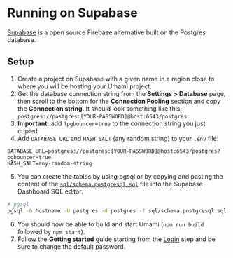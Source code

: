 # Running on Supabase

[Supabase](https://supabase.com/) is a open source Firebase alternative built on the Postgres database.

## Setup

1. Create a project on Supabase with a given name in a region close to where you will be hosting your Umami project.
2. Get the database connection string from the **Settings > Database** page, then scroll to the bottom for the **Connection Pooling** section and copy the **Connection string**. It should look something like this: `postgres://postgres:[YOUR-PASSWORD]@host:6543/postgres`
3. **Important:** add `?pgbouncer=true` to the connection string you just copied.
4. Add `DATABASE_URL` and `HASH_SALT` (any random string) to your `.env` file:

```
DATABASE_URL=postgres://postgres:[YOUR-PASSWORD]@host:6543/postgres?pgbouncer=true
HASH_SALT=any-random-string
```

5. You can create the tables by using pgsql or by copying and pasting the content of the [`sql/schema.postgresql.sql`](https://github.com/umami-software/umami/blob/master/sql/schema.postgresql.sql) file into the Supabase Dashboard SQL editor.

```sh
# pgsql
pgsql -h hostname -U postgres -d postgres -f sql/schema.postgresql.sql
```

6. You should now be able to build and start Umami (`npm run build` followed by `npm start`). 
7. Follow the **Getting started** guide starting from the [Login](/docs/login) step and be sure to change the default password.
